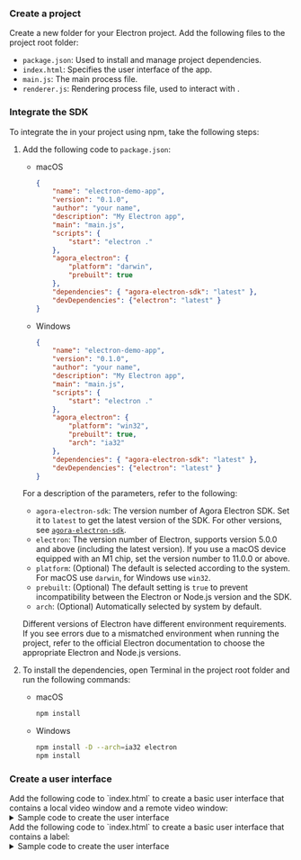 <PlatformWrapper platform = "electron">

### Create a project

Create a new folder for your Electron project. Add the following files to the project root folder:

* `package.json`: Used to install and manage project dependencies.
* `index.html`: Specifies the user interface of the app.
* `main.js`: The main process file.
* `renderer.js`: Rendering process file, used to interact with <Vpd k="SDK"/>.

### Integrate the SDK

To integrate the <Vpd k="SDK"/> in your project using npm, take the following steps:

1. Add the following code to `package.json`:

    * macOS

        ```json
        {
            "name": "electron-demo-app",
            "version": "0.1.0",
            "author": "your name",
            "description": "My Electron app",
            "main": "main.js",
            "scripts": {
                "start": "electron ."
            },
            "agora_electron": {
                "platform": "darwin",
                "prebuilt": true
            },
            "dependencies": { "agora-electron-sdk": "latest" },
            "devDependencies": {"electron": "latest" }
        }
        ```
    
    * Windows

        ```json
        {
            "name": "electron-demo-app",
            "version": "0.1.0",
            "author": "your name",
            "description": "My Electron app",
            "main": "main.js",
            "scripts": {
                "start": "electron ."
            },
            "agora_electron": {
                "platform": "win32",
                "prebuilt": true,
                "arch": "ia32"
            },
            "dependencies": { "agora-electron-sdk": "latest" },
            "devDependencies": {"electron": "latest" }
        }
        ```

    For a description of the parameters, refer to the following:

    * `agora-electron-sdk`: The version number of Agora Electron SDK. Set it to `latest` to get the latest version of the SDK. For other versions, see [`agora-electron-sdk`](https://www.npmjs.com/package/agora-electron-sdk).
    * `electron`: The version number of Electron, supports version 5.0.0 and above (including the latest version). If you use a macOS device equipped with an M1 chip, set the version number to 11.0.0 or above.
    * `platform`: (Optional) The default is selected according to the system. For macOS use `darwin`, for Windows use `win32`.
    * `prebuilt`: (Optional) The default setting is `true` to prevent incompatibility between the Electron or Node.js version and the SDK.
    * `arch`: (Optional) Automatically selected by system by default.

    <Admonition title="Note" style="info">Different versions of Electron have different environment requirements. If you see errors due to a mismatched environment when running the project, refer to the official Electron documentation to choose the appropriate Electron and Node.js versions.</Admonition>

1. To install the dependencies, open Terminal in the project root folder and run the following commands:

    * macOS
        ```bash
        npm install
        ```

    * Windows
        ```bash
        npm install -D --arch=ia32 electron
        npm install
        ```

### Create a user interface
<ProductWrapper notAllowed="voice-calling">
Add the following code to `index.html` to create a basic user interface that contains a local video window and a remote video window:

<details>
<summary>Sample code to create the user interface</summary>
```html
<!DOCTYPE html>
<html>
  <head>
    <meta charset="UTF-8" />
    <title>Electron Quickstart</title>
  </head>
  <body>
    <h1>Electron Quickstart</h1>
    <!--Add a local video window to the interface -->
    <div
      id="join-channel-local-video"
      style="width: 300px; height: 300px; float: left"
    ></div>
    <!--Add a remote video window to the interface -->
    <div
      id="join-channel-remote-video"
      style="width: 300px; height: 300px; float: left"
    ></div>
  </body>
  <script src="./renderer.js"></script>
</html>
```
</details>
</ProductWrapper>
<ProductWrapper product="voice-calling">
Add the following code to `index.html` to create a basic user interface that contains a label:
<details>
<summary>Sample code to create the user interface</summary>

```html
<!DOCTYPE html>
<html>
    <head>
        <meta charset="UTF-8" />
        <title>Electron Quickstart</title>
    </head>
    <body>
        <h1>Electron Quickstart</h1>
        Congratulations! You have started a voice call.<br />
        Ask a friend to join and chat
    </body>
    <script src="./renderer.js"></script>
</html>
```
</details>
</ProductWrapper>

</PlatformWrapper>

